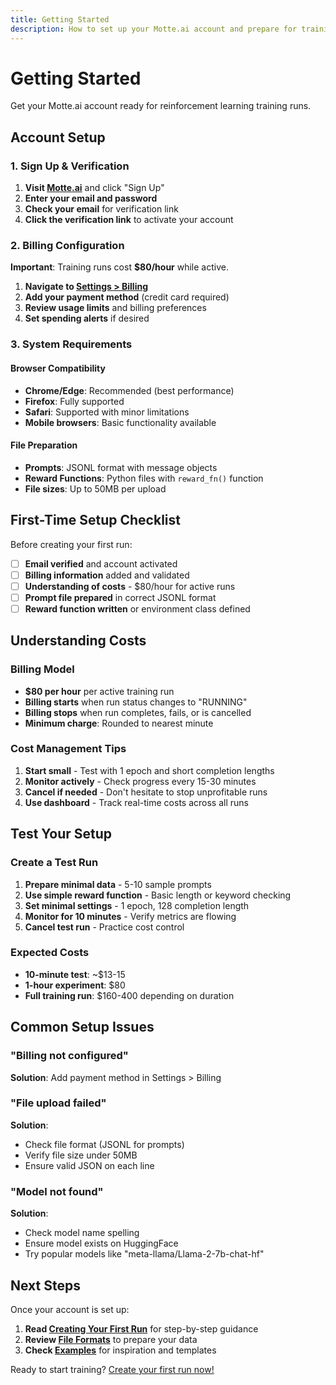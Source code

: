 ```yaml
---
title: Getting Started
description: How to set up your Motte.ai account and prepare for training
---
```


# Getting Started

Get your Motte.ai account ready for reinforcement learning training runs.

## Account Setup

### 1. Sign Up & Verification

1. **Visit [Motte.ai](https://motte.ai)** and click "Sign Up"
2. **Enter your email and password**
3. **Check your email** for verification link
4. **Click the verification link** to activate your account

### 2. Billing Configuration

**Important**: Training runs cost **$80/hour** while active.

1. **Navigate to [Settings > Billing](https://motte.ai/settings/billing)**
2. **Add your payment method** (credit card required)
3. **Review usage limits** and billing preferences
4. **Set spending alerts** if desired

### 3. System Requirements

#### Browser Compatibility
- **Chrome/Edge**: Recommended (best performance)
- **Firefox**: Fully supported
- **Safari**: Supported with minor limitations
- **Mobile browsers**: Basic functionality available

#### File Preparation
- **Prompts**: JSONL format with message objects
- **Reward Functions**: Python files with `reward_fn()` function
- **File sizes**: Up to 50MB per upload

## First-Time Setup Checklist

Before creating your first run:

- [ ] **Email verified** and account activated
- [ ] **Billing information** added and validated
- [ ] **Understanding of costs** - $80/hour for active runs
- [ ] **Prompt file prepared** in correct JSONL format
- [ ] **Reward function written** or environment class defined

## Understanding Costs

### Billing Model
- **$80 per hour** per active training run
- **Billing starts** when run status changes to "RUNNING"
- **Billing stops** when run completes, fails, or is cancelled
- **Minimum charge**: Rounded to nearest minute

### Cost Management Tips
1. **Start small** - Test with 1 epoch and short completion lengths
2. **Monitor actively** - Check progress every 15-30 minutes
3. **Cancel if needed** - Don't hesitate to stop unprofitable runs
4. **Use dashboard** - Track real-time costs across all runs

## Test Your Setup

### Create a Test Run
1. **Prepare minimal data** - 5-10 sample prompts
2. **Use simple reward function** - Basic length or keyword checking
3. **Set minimal settings** - 1 epoch, 128 completion length
4. **Monitor for 10 minutes** - Verify metrics are flowing
5. **Cancel test run** - Practice cost control

### Expected Costs
- **10-minute test**: ~$13-15
- **1-hour experiment**: $80
- **Full training run**: $160-400 depending on duration

## Common Setup Issues

### "Billing not configured"
**Solution**: Add payment method in Settings > Billing

### "File upload failed"
**Solution**: 
- Check file format (JSONL for prompts)
- Verify file size under 50MB
- Ensure valid JSON on each line

### "Model not found"
**Solution**:
- Check model name spelling
- Ensure model exists on HuggingFace
- Try popular models like "meta-llama/Llama-2-7b-chat-hf"

## Next Steps

Once your account is set up:

1. **Read [Creating Your First Run](/docs/authentication)** for step-by-step guidance
2. **Review [File Formats](/docs/file-formats)** to prepare your data
3. **Check [Examples](/docs/examples)** for inspiration and templates

Ready to start training? [Create your first run now!](https://motte.ai/runs/create)
